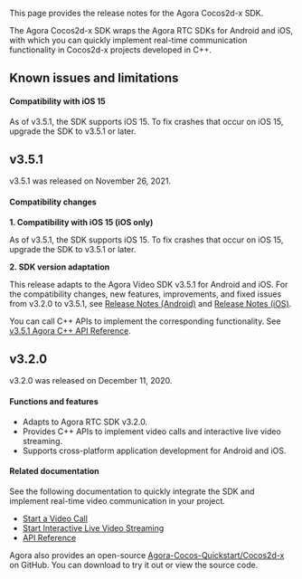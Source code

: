 <PlatformWrapper platform="cocos-2d-x">

This page provides the release notes for the Agora Cocos2d-x SDK.

The Agora Cocos2d-x SDK wraps the Agora RTC SDKs for Android and iOS, with which you can quickly implement real-time communication functionality in Cocos2d-x projects developed in C++.

## Known issues and limitations

#### Compatibility with iOS 15

As of v3.5.1, the SDK supports iOS 15. To fix crashes that occur on iOS 15, upgrade the SDK to v3.5.1 or later.

## v3.5.1

v3.5.1 was released on November 26, 2021.

#### Compatibility changes

**1. Compatibility with iOS 15 (iOS only)**

As of v3.5.1, the SDK supports iOS 15. To fix crashes that occur on iOS 15, upgrade the SDK to v3.5.1 or later.

**2. SDK version adaptation**

This release adapts to the Agora Video SDK v3.5.1 for Android and iOS. For the compatibility changes, new features, improvements, and fixed issues from v3.2.0 to v3.5.1, see [Release Notes (Android)](https://docs.agora.io/en/Video/release_android_video?platform=Android) and [Release Notes (iOS)](https://docs.agora.io/en/Video/release_ios_video?platform=iOS).

You can call C++ APIs to implement the corresponding functionality. See [v3.5.1 Agora C++ API Reference](https://docs.agora.io/en/Video/API%20Reference/cpp/v3.5.1/index.html).

## v3.2.0

v3.2.0 was released on December 11, 2020.

#### Functions and features

- Adapts to Agora RTC SDK v3.2.0.
- Provides C++ APIs to implement video calls and interactive live video streaming.
- Supports cross-platform application development for Android and iOS.

#### Related documentation

See the following documentation to quickly integrate the SDK and implement real-time video communication in your project.

- [Start a Video Call](./start_call_cocos2dx_android?platform=Cocos2d-x)
- [Start Interactive Live Video Streaming](./start_live_cocos2dx_android?platform=Cocos2d-x)
- [API Reference](./api-ref?platform=Cocos2d-x)

Agora also provides an open-source [Agora-Cocos-Quickstart/Cocos2d-x](https://github.com/AgoraIO-Community/Agora-Cocos-Quickstart/tree/master/Cocos2d-x) on GitHub. You can download to try it out or view the source code.

</PlatformWrapper>